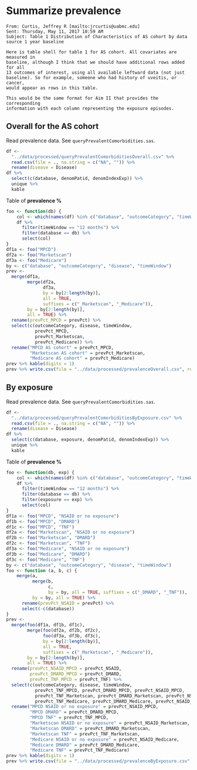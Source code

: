 # Summarize prevalence

```
From: Curtis, Jeffrey R [mailto:jrcurtis@uabmc.edu] 
Sent: Thursday, May 11, 2017 10:59 AM
Subject: Table 1 Distribution of Characteristics of AS cohort by data source 1 year baseline

Here is table shell for table 1 for AS cohort. All covariates are measured in
baseline, although I think that we should have additional rows added for all
13 outcomes of interest, using all available leftward data (not just
baseline). So for example, someone who had history of uveitis, or cancer,
would appear as rows in this table.

This would be the same format for Aim II that provides the corresponding
information with each column representing the exposure episodes.
```


## Overall for the AS cohort

Read prevalence data.
See `queryPrevalentComorbidities.sas`.

```r
df <-
  "../data/processed/queryPrevalentComorbiditiesOverall.csv" %>% 
  read.csv(file = ., na.string = c("NA", "")) %>% 
  rename(disease = Disease)
df %>% 
  select(c(database, denomPatid, denomIndexExp)) %>% 
  unique %>% 
  kable
```

Table of **prevalence %**

```r
foo <- function(db) {
    col <- which(names(df) %in% c("database", "outcomeCategory", "timeWindow", "disease", "prevPct"))
    df %>% 
      filter(timeWindow == "12 months") %>% 
      filter(database == db) %>% 
      select(col)
}
df1a <- foo("MPCD")
df2a <- foo("Marketscan")
df3a <- foo("Medicare")
by <- c("database", "outcomeCategory", "disease", "timeWindow")
prev <- 
  merge(df1a, 
        merge(df2a,
              df3a,
              by = by[2:length(by)],
              all = TRUE,
              suffixes = c("_Marketscan", "_Medicare")),
        by = by[2:length(by)],
        all = TRUE) %>% 
  rename(prevPct_MPCD = prevPct) %>%
  select(c(outcomeCategory, disease, timeWindow,
           prevPct_MPCD,
           prevPct_Marketscan,
           prevPct_Medicare)) %>% 
  rename("MPCD AS cohort" = prevPct_MPCD,
         "Marketscan AS cohort" = prevPct_Marketscan,
         "Medicare AS cohort" = prevPct_Medicare)
prev %>% kable(digits = 1)
prev %>% write.csv(file = "../data/processed/prevalenceOverall.csv", row.names = FALSE)
```


## By exposure

Read prevalence data.
See `queryPrevalentComorbidities.sas`.

```r
df <-
  "../data/processed/queryPrevalentComorbiditiesByExposure.csv" %>% 
  read.csv(file = ., na.string = c("NA", "")) %>% 
  rename(disease = Disease)
df %>% 
  select(c(database, exposure, denomPatid, denomIndexExp)) %>% 
  unique %>% 
  kable
```

Table of **prevalence %**

```r
foo <- function(db, exp) {
    col <- which(names(df) %in% c("database", "outcomeCategory", "timeWindow", "disease", "prevPct"))
    df %>% 
      filter(timeWindow == "12 months") %>% 
      filter(database == db) %>% 
      filter(exposure == exp) %>% 
      select(col)
}
df1a <- foo("MPCD", "NSAID or no exposure")
df1b <- foo("MPCD", "DMARD")
df1c <- foo("MPCD", "TNF")
df2a <- foo("Marketscan", "NSAID or no exposure")
df2b <- foo("Marketscan", "DMARD")
df2c <- foo("Marketscan", "TNF")
df3a <- foo("Medicare", "NSAID or no exposure")
df3b <- foo("Medicare", "DMARD")
df3c <- foo("Medicare", "TNF")
by <- c("database", "outcomeCategory", "disease", "timeWindow")
foo <- function (a, b, c) {
    merge(a, 
          merge(b, 
                c, 
                by = by, all = TRUE, suffixes = c("_DMARD", "_TNF")), 
          by = by, all = TRUE) %>% 
      rename(prevPct_NSAID = prevPct) %>% 
      select(-c(database))
}
prev <- 
  merge(foo(df1a, df1b, df1c), 
        merge(foo(df2a, df2b, df2c),
              foo(df3a, df3b, df3c),
              by = by[2:length(by)],
              all = TRUE,
              suffixes = c("_Marketscan", "_Medicare")),
        by = by[2:length(by)],
        all = TRUE) %>% 
  rename(prevPct_NSAID_MPCD = prevPct_NSAID,
         prevPct_DMARD_MPCD = prevPct_DMARD,
         prevPct_TNF_MPCD = prevPct_TNF) %>%
  select(c(outcomeCategory, disease, timeWindow,
           prevPct_TNF_MPCD, prevPct_DMARD_MPCD, prevPct_NSAID_MPCD,
           prevPct_TNF_Marketscan, prevPct_DMARD_Marketscan, prevPct_NSAID_Marketscan,
           prevPct_TNF_Medicare, prevPct_DMARD_Medicare, prevPct_NSAID_Medicare)) %>% 
  rename("MPCD NSAID or no exposure" = prevPct_NSAID_MPCD,
         "MPCD DMARD" = prevPct_DMARD_MPCD,
         "MPCD TNF" = prevPct_TNF_MPCD,
         "Marketscan NSAID or no exposure" = prevPct_NSAID_Marketscan,
         "Marketscan DMARD" = prevPct_DMARD_Marketscan,
         "Marketscan TNF" = prevPct_TNF_Marketscan,
         "Medicare NSAID or no exposure" = prevPct_NSAID_Medicare,
         "Medicare DMARD" = prevPct_DMARD_Medicare,
         "Medicare TNF" = prevPct_TNF_Medicare)
prev %>% kable(digits = 1)
prev %>% write.csv(file = "../data/processed/prevalenceByExposure.csv", row.names = FALSE)
```
